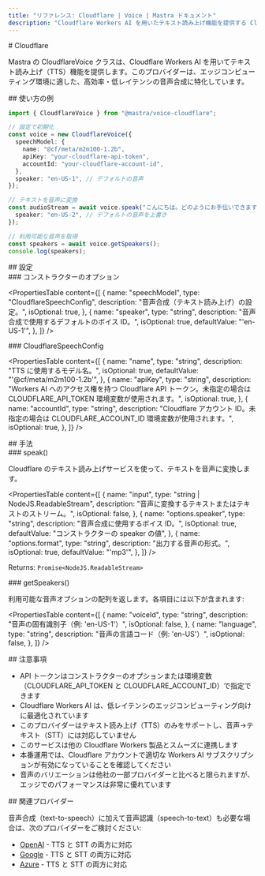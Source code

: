 ```yaml
---
title: "リファレンス: Cloudflare | Voice | Mastra ドキュメント"
description: "Cloudflare Workers AI を用いたテキスト読み上げ機能を提供する CloudflareVoice クラスのドキュメント。"
---
```


<div id="cloudflare">
  # Cloudflare
</div>

Mastra の CloudflareVoice クラスは、Cloudflare Workers AI を用いてテキスト読み上げ（TTS）機能を提供します。このプロバイダーは、エッジコンピューティング環境に適した、高効率・低レイテンシの音声合成に特化しています。

<div id="usage-example">
  ## 使い方の例
</div>

```typescript
import { CloudflareVoice } from "@mastra/voice-cloudflare";

// 設定で初期化
const voice = new CloudflareVoice({
  speechModel: {
    name: "@cf/meta/m2m100-1.2b",
    apiKey: "your-cloudflare-api-token",
    accountId: "your-cloudflare-account-id",
  },
  speaker: "en-US-1", // デフォルトの音声
});

// テキストを音声に変換
const audioStream = await voice.speak("こんにちは。どのようにお手伝いできますか？", {
  speaker: "en-US-2", // デフォルトの音声を上書き
});

// 利用可能な音声を取得
const speakers = await voice.getSpeakers();
console.log(speakers);
```


<div id="configuration">
  ## 設定
</div>

<div id="constructor-options">
  ### コンストラクターのオプション
</div>

<PropertiesTable
  content={[
    {
      name: "speechModel",
      type: "CloudflareSpeechConfig",
      description: "音声合成（テキスト読み上げ）の設定。",
      isOptional: true,
    },
    {
      name: "speaker",
      type: "string",
      description: "音声合成で使用するデフォルトのボイス ID。",
      isOptional: true,
      defaultValue: "'en-US-1'",
    },
  ]}
/>

<div id="cloudflarespeechconfig">
  ### CloudflareSpeechConfig
</div>

<PropertiesTable
  content={[
    {
      name: "name",
      type: "string",
      description: "TTS に使用するモデル名。",
      isOptional: true,
      defaultValue: "'@cf/meta/m2m100-1.2b'",
    },
    {
      name: "apiKey",
      type: "string",
      description:
        "Workers AI へのアクセス権を持つ Cloudflare API トークン。未指定の場合は CLOUDFLARE_API_TOKEN 環境変数が使用されます。",
      isOptional: true,
    },
    {
      name: "accountId",
      type: "string",
      description:
        "Cloudflare アカウント ID。未指定の場合は CLOUDFLARE_ACCOUNT_ID 環境変数が使用されます。",
      isOptional: true,
    },
  ]}
/>

<div id="methods">
  ## 手法
</div>

<div id="speak">
  ### speak()
</div>

Cloudflare のテキスト読み上げサービスを使って、テキストを音声に変換します。

<PropertiesTable
  content={[
    {
      name: "input",
      type: "string | NodeJS.ReadableStream",
      description: "音声に変換するテキストまたはテキストのストリーム。",
      isOptional: false,
    },
    {
      name: "options.speaker",
      type: "string",
      description: "音声合成に使用するボイス ID。",
      isOptional: true,
      defaultValue: "コンストラクターの speaker の値",
    },
    {
      name: "options.format",
      type: "string",
      description: "出力する音声の形式。",
      isOptional: true,
      defaultValue: "'mp3'",
    },
  ]}
/>

Returns: `Promise<NodeJS.ReadableStream>`

<div id="getspeakers">
  ### getSpeakers()
</div>

利用可能な音声オプションの配列を返します。各項目には以下が含まれます:

<PropertiesTable
  content={[
    {
      name: "voiceId",
      type: "string",
      description: "音声の固有識別子（例: 'en-US-1'）",
      isOptional: false,
    },
    {
      name: "language",
      type: "string",
      description: "音声の言語コード（例: 'en-US'）",
      isOptional: false,
    },
  ]}
/>

<div id="notes">
  ## 注意事項
</div>

- API トークンはコンストラクターのオプションまたは環境変数（CLOUDFLARE_API_TOKEN と CLOUDFLARE_ACCOUNT_ID）で指定できます
- Cloudflare Workers AI は、低レイテンシのエッジコンピューティング向けに最適化されています
- このプロバイダーはテキスト読み上げ（TTS）のみをサポートし、音声→テキスト（STT）には対応していません
- このサービスは他の Cloudflare Workers 製品とスムーズに連携します
- 本番運用では、Cloudflare アカウントで適切な Workers AI サブスクリプションが有効になっていることを確認してください
- 音声のバリエーションは他社の一部プロバイダーと比べると限られますが、エッジでのパフォーマンスは非常に優れています

<div id="related-providers">
  ## 関連プロバイダー
</div>

音声合成（text-to-speech）に加えて音声認識（speech-to-text）も必要な場合は、次のプロバイダーをご検討ください:

- [OpenAI](./openai) - TTS と STT の両方に対応
- [Google](./google) - TTS と STT の両方に対応
- [Azure](./azure) - TTS と STT の両方に対応
